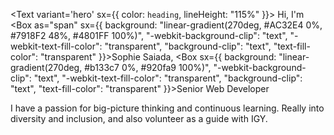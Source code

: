 
<Text variant='hero' sx={{ color: `heading`, lineHeight: "115%" }}>
<Box>Hi,</Box>
<Box>I'm <Box as="span" sx={{ background: "linear-gradient(270deg, #AC32E4 0%, #7918F2 48%, #4801FF 100%)", "-webkit-background-clip": "text", "-webkit-text-fill-color": "transparent", "background-clip": "text", "text-fill-color": "transparent" }}>Sophie Saiada</Box>,</Box>
<Box sx={{ background: "linear-gradient(270deg, #b133c7 0%, #920fa9 100%)", "-webkit-background-clip": "text", "-webkit-text-fill-color": "transparent", "background-clip": "text", "text-fill-color": "transparent" }}>Senior Web Developer</Box>
</Text>
<p >
    I have a passion for big-picture thinking and continuous learning.  
    Really into diversity and inclusion, and also volunteer as a guide with IGY.  
</p>
<CTA text="Contact Me" icon={emailIcon} to="/contact/" />
